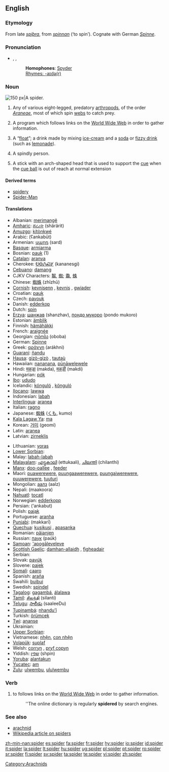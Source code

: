 {{wikipedia|Spider (disambiguation)}}
==English==

===Etymology===
From late {{OE.}} ''[[spiþra]]'', from ''[[spinnan]]'' (‘to spin’). Cognate with German ''[[Spinne]]''.

===Pronunciation===
* {{enPR|spī'də(r)}}, {{IPA|/ˈspaɪdə(r)/}}, {{SAMPA|/"spaId@(r)/}}
*:'''Homophones''': [[Spyder]]<!-- various sports cars [proper noun?] -->
*:[[Rhymes:English:-aɪdə(r)|Rhymes: -aɪdə(r)]]

===Noun===
[[Image:Brachypelma edit.jpg|thumb|right|150 px|A spider.]]
{{en-noun}}

# Any of various eight-legged, predatory [[arthropod]]s, of the order ''[[Araneae]]'', most of which spin [[web]]s to catch prey.
# {{internet}} A program which follows links on the [[World Wide Web]] in order to gather information.
# {{context|chiefly|Australian}} A “[[float]]”; a drink made by mixing [[ice-cream]] and a [[soda]] or [[fizzy drink]] (such as [[lemonade]]).
# {{slang}} A spindly person.
# {{context|snooker|billiards}} A stick with an arch-shaped head that is used to support the [[cue]] when the [[cue ball]] is out of reach at normal extension

====Derived terms====
*[[spidery]]
*[[Spider-Man]]

====Translations====
{{trans-top|arthropod}}
*Albanian: [[merimangë]] {{f}}
*[[Amharic]]: [[ሸረሪት]] (shärärit)
*[[Amuzgo]]: [[kítònkwé]]
*Arabic: {{ARchar|[[عنكبوت]]}} (ʕankabūt) {{m}}
*Armenian: [[սարդ]] (sard)
*[[Basque]]: [[armiarma]]
*Bosnian: [[pauk]] {{m}} (1)
*[[Catalan]]: [[aranya]] {{f}}
*Cherokee: [[ᎧᎾᏁᏍᎩ]] (kananesgi)
*[[Cebuano]]: [[damang]]
*CJKV Characters: [[鼅]], [[蜘]]; [[鼄]], [[蛛]]<!-- commas separate different forms of same character; semicolons separate unrelated characters -->
*Chinese: [[蜘蛛]] (zhīzhū)
*[[Cornish]]: [[kevnisenn]] {{f}}, [[kevnis]] {{m}}, [[gwiader]] {{m}}
*Croatian: [[pauk]] {{m}}
*Czech: [[pavouk]] {{m}}
*Danish: [[edderkop]] {{m}}
*Dutch: [[spin#Dutch|spin]] {{m}}
*[[Erzya]]: [[шанжав]] (shanzhav), [[пондо мукоро]] (pondo mukoro)
*Estonian: [[ämblik]]
*Finnish: [[hämähäkki]]
*French: [[araignée]] {{f}}
*Georgian: [[ობობა]] (oboba)
*German: [[Spinne]] {{f}}
*Greek: [[αράχνη]] (arákhni) {{f}}
*[[Guaraní]]: [[ñandu]]
*[[Hausa]]: [[gizò-gizò]] {{m}}, [[tautaù]] {{m}}
*Hawaiian: [[nananana]], [[pūnāwelewele]]
*Hindi: [[मकड़ा]] (makda), [[मकड़ी]] (makdi) <!--The d is really a retroflex flap /ɽə/ -->
*Hungarian: [[pók]]
*[[Ibo]]: [[ududo]]
*Icelandic: [[kónguló]] {{f}}, [[könguló]] {{f}}
*[[Ilocano]]: [[lawwa]]
*Indonesian: [[labah]]
*[[Interlingua]]: [[aranea]]
*Italian: [[ragno]] {{m}}
*Japanese: [[蜘蛛]] ([[くも]], kumo)
*[[Kala Lagaw Ya]]: [[ma]]
*Korean: [[거미]] (geomi)
*Latin: [[aranea]] {{f}}
*Latvian: [[zirneklis]] {{g|Latvian}}
{{trans-mid}}
*Lithuanian: [[voras]] {{m}}
*[[Lower Sorbian]]: {{t|dsb|pawk|m}}
*Malay: [[labah-labah]]
*[[Malayalam]]: [[എട്ടുകാലി]] (ettukaali), [[ചിലന്തി]] (chilanthi)
*[[Manx]]: [[doo-oallee]] {{f}}, [[feeder]] {{m}}
*Maori: [[puawerewere]], [[puungaawerewere]], [[puungaiwerewere]], [[puuwerewere]], [[tuuturi]]
*Mongolian: [[аалз]] (aalz)
*Nepali: (maakoora) {{rfscript|Devanagari}}
*[[Nahuatl]]: [[tocatl]]
*Norwegian: [[edderkopp]] {{m}}
*Persian: {{FAchar|[[عنکبوت]]}} (‘ankabut)
*Polish: [[pająk]] {{m}}
*Portuguese: [[aranha]] {{f}}
*[[Punjabi]]: (makkarī) {{rfscript|Punjabi}}{{rfscript|Arabic}}{{rfscript|Devanagari}}
*[[Quechua]]: [[kusikusi]] {{italbrac|small}}, [[apasanka]] {{italbrac|big}}
*Romanian: [[păianjen]] {{m}}
*Russian: [[паук]] (paúk) {{m}}
*[[Samoan]]: [['apogāleveleve]]
*[[Scottish Gaelic]]: [[damhan-allaidh]] {{m}}, [[fìgheadair]] {{m}}
*Serbian: {{t|sr|pauk|m}}
*Slovak: [[pavúk]] {{m}}
*Slovene: [[pajek]] {{m}}
*[[Somali]]: [[caaro]]
*Spanish: [[araña]] {{f}}
*Swahili: [[buibui]]
*Swedish: [[spindel]] {{c}}
*[[Tagalog]]: [[gagambá]], [[álalawa]]
*[[Tamil]]: [[சிலந்தி]] (silanti)
*[[Telugu]]: [[సాలీడు]] (saaleeDu)
*[[Tupinambá]]: [[nhandu'ĩ]]
*Turkish: [[örümcek]]
*[[Twi]]: [[ananse]]
*Ukrainian: {{t|uk|павук|m|sc=Cyrl}}
*[[Upper Sorbian]]: {{t|hsb|pawk|m}}
*Vietnamese: [[nhện]], [[con nhện]]
*[[Volapük]]: [[suplaf]]
*Welsh: [[corryn]] {{m}}, [[pryf copyn]] {{m}}
*Yiddish: [[שפּין]] (shpin) {{f}}
*[[Yoruba]]: [[alantakun]]
*[[Yucatec]]: [[am]]
*[[Zulu]]: [[ulwembu]], [[ululwembu]]
{{trans-bottom}}

{{trans-top|computer program}}
{{trans-mid}}
{{trans-bottom}}

{{trans-top|drink}}
{{trans-mid}}
{{trans-bottom}}

{{trans-top|slang: a spindly person}}
{{trans-mid}}
{{trans-bottom}}

{{trans-top|Snooker spider}}
{{trans-mid}}
{{trans-bottom}}

===Verb===
{{en-verb}}

# {{internet|of a computer program}} to follows links on the [[World Wide Web]] in order to gather information.
#: ''The online dictionary is regularly '''spidered''' by search engines.

===See also===
*[[arachnid]]
*[[w:spider|Wikipedia article on spiders]]

[[Category:Arachnids]]

[[zh-min-nan:spider]]
[[es:spider]]
[[fa:spider]]
[[fr:spider]]
[[hy:spider]]
[[io:spider]]
[[id:spider]]
[[it:spider]]
[[la:spider]]
[[lt:spider]]
[[hu:spider]]
[[ug:spider]]
[[pl:spider]]
[[pt:spider]]
[[ro:spider]]
[[sr:spider]]
[[fi:spider]]
[[sv:spider]]
[[ta:spider]]
[[te:spider]]
[[vi:spider]]
[[zh:spider]]